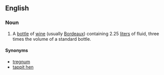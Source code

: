 ==English==
===Noun===
{{en-noun|head=[[Marie]] [[Jeanne]]}}
# A [[bottle]] of [[wine]] (usually [[Bordeaux]]) containing 2.25 [[liter]]s of fluid, three times the volume of a standard bottle.

====Synonyms====
*[[tregnum]]
*[[tappit hen]]